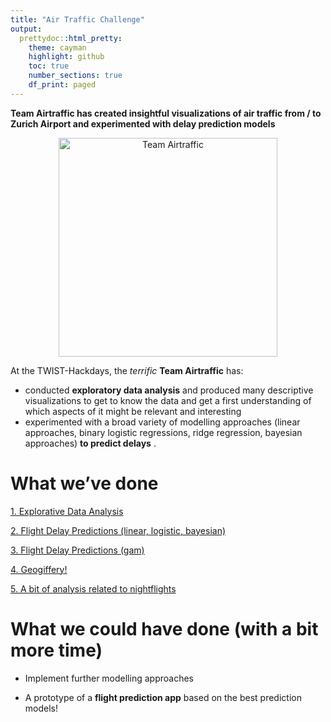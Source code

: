 ```yaml
---
title: "Air Traffic Challenge"
output: 
  prettydoc::html_pretty:
    theme: cayman
    highlight: github
    toc: true 
    number_sections: true 
    df_print: paged
---
```



__Team Airtraffic has created insightful visualizations of air traffic from / to Zurich Airport and experimented with delay prediction models__

<center><img src="team_airtraffic.jpg" alt="Team Airtraffic" style="width: 350px;"/></center>

At the TWIST-Hackdays, the *terrific* __Team Airtraffic__ has: 

- conducted __exploratory data analysis__ and produced many descriptive visualizations to get to know the data and get a first understanding of which aspects of it might be relevant and interesting
- experimented with a broad variety of modelling approaches (linear approaches, binary logistic regressions, ridge regression, bayesian approaches) __to predict delays__ .

# What we've done

[1. Explorative Data Analysis](https://openzh.github.io/twist_airtraffic/Airtraffic_overview)

[2. Flight Delay Predictions (linear, logistic, bayesian)](https://openzh.github.io/twist_airtraffic/airtraffic_prediction)

[3. Flight Delay Predictions (gam)](https://openzh.github.io/twist_airtraffic/gam)

[4. Geogiffery!](https://openzh.github.io/twist_airtraffic/animated_flights)

[5. A bit of analysis related to nightflights](https://github.com/openZH/twist_airtraffic/blob/master/docs/nightflights.png)

# What we could have done (with a bit more time)

- Implement further modelling approaches

- A prototype of a __flight prediction app__ based on the best prediction models!








